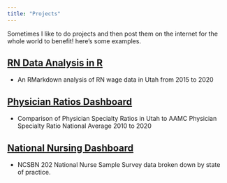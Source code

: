 ```yaml
---
title: "Projects"
---
```


Sometimes I like to do projects and then post them on the internet for the whole world to benefit!
here's some examples. 

## [RN Data Analysis in R](https://rpubs.com/crutting/DesNewsAnalysis)

- An RMarkdown analysis of RN wage data in Utah from 2015 to 2020

## [Physician Ratios Dashboard]( https://clarkruttinger.shinyapps.io/flexratios/)

- Comparison of Physician Specialty Ratios in Utah to AAMC Physician Specialty Ratio National Average 2010 to 2020

## [National Nursing Dashboard]( https://clarkruttinger.shinyapps.io/draftboard/)

- NCSBN 202 National Nurse Sample Survey data broken down by state of practice. 